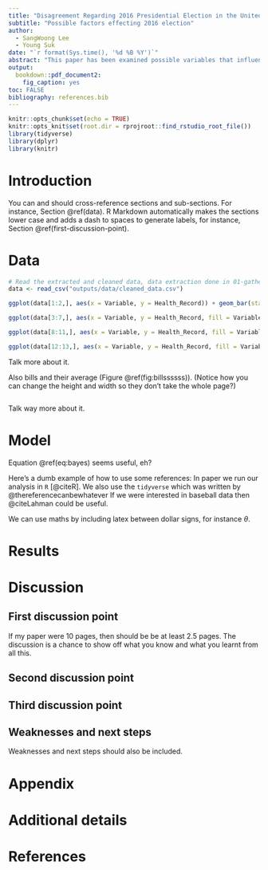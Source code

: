 ```yaml
---
title: "Disagreement Regarding 2016 Presidential Election in the United States^[Code and data are available at: https://github.com/SANGWOONG-LEE/Thailand_Healthcare]"
subtitle: "Possible factors effecting 2016 election"
author: 
  - SangWoong Lee
  - Young Suk
date: "`r format(Sys.time(), '%d %B %Y')`"
abstract: "This paper has been examined possible variables that influenced U.S citizens' choice for the 2016 U.S presidential election. We have found that there exists significantly different opinions regarding gender, wealth, race and age. This is important in a sesne that it shows thought trends as well as crucial decision indicators for voting in U.S.,With further survey at the end of this paper, we are going to explore whether this is happening only in U.S or not."
output:
  bookdown::pdf_document2:
    fig_caption: yes
toc: FALSE
bibliography: references.bib
---
```


```r
knitr::opts_chunk$set(echo = TRUE)
knitr::opts_knit$set(root.dir = rprojroot::find_rstudio_root_file())
library(tidyverse)
library(dplyr)
library(knitr)
```

# Introduction

You can and should cross-reference sections and sub-sections. For instance, Section \@ref(data). R Markdown automatically makes the sections lower case and adds a dash to spaces to generate labels, for instance, Section \@ref(first-discussion-point). 



# Data
```r
# Read the extracted and cleaned data, data extraction done in 01-gather-data.R and modification done in 02-clean-and-prepare-data.R
data <- read_csv("outputs/data/cleaned_data.csv")
```


```r
ggplot(data[1:2,], aes(x = Variable, y = Health_Record)) + geom_bar(stat='identity') + facet_wrap(~Mothers_Report)
```
```r
ggplot(data[3:7,], aes(x = Variable, y = Health_Record, fill = Variable)) + geom_bar(stat='identity')
```
```r
ggplot(data[8:11,], aes(x = Variable, y = Health_Record, fill = Variable)) + geom_bar(stat='identity')
```
```r
ggplot(data[12:13,], aes(x = Variable, y = Health_Record, fill = Variable)) + geom_bar(stat='identity')
```
Talk more about it.

Also bills and their average (Figure \@ref(fig:billssssss)). (Notice how you can change the height and width so they don't take the whole page?)

```r

```

Talk way more about it. 



# Model

\begin{equation}
Pr(\theta | y) = \frac{Pr(y | \theta) Pr(\theta)}{Pr(y)}  (\#eq:bayes)
\end{equation}

Equation \@ref(eq:bayes) seems useful, eh?

Here's a dumb example of how to use some references: In paper we run our analysis in `R` [@citeR]. We also use the `tidyverse` which was written by @thereferencecanbewhatever If we were interested in baseball data then @citeLahman could be useful. 

We can use maths by including latex between dollar signs, for instance $\theta$.


# Results

# Discussion

## First discussion point

If my paper were 10 pages, then should be be at least 2.5 pages. The discussion is a chance to show off what you know and what you learnt from all this. 

## Second discussion point

## Third discussion point

## Weaknesses and next steps

Weaknesses and next steps should also be included.

\newpage

\appendix

# Appendix {-}


# Additional details


\newpage


# References


